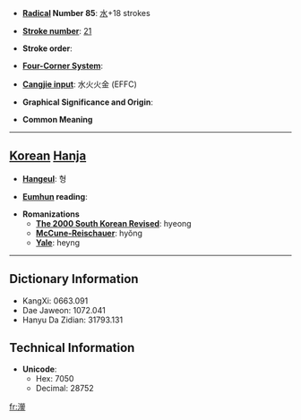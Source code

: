* '''[[Wiktionary:Chinese radical index| Radical]] Number 85''': [[Wiktionary:Chinese radical index 水|水]]+18 strokes

* '''[[Wiktionary:Chinese total strokes index|Stroke number]]''': [[Wiktionary:Chinese total strokes index 21|21]]

* '''Stroke order''': 

* '''[[Wiktionary:Chinese four corner index|Four-Corner System]]''': 

* '''[[Wiktionary:Chinese Cangjie index|Cangjie input]]''': 水火火金 (EFFC)

* '''Graphical Significance and Origin''': 

* '''Common Meaning'''

----

== [[Korean]] [[Hanja]] ==

* '''[[Hangeul]]''': 형

* '''[[Eumhun]] reading''': 

* '''Romanizations'''
** '''[[The 2000 South Korean Revised Romanization|The 2000 South Korean Revised]]''': hyeong
** '''[[McCune-Reischauer]]''': hyŏng
** '''[[Yale]]''': heyng

----

== Dictionary Information ==

* KangXi: 0663.091
* Dae Jaweon: 1072.041
* Hanyu Da Zidian: 31793.131

== Technical Information ==

* '''Unicode''':
** Hex: 7050
** Decimal: 28752

[[fr:灐]]